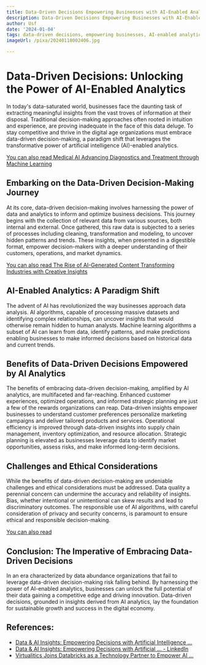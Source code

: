 ```yaml
---
title: Data-Driven Decisions Empowering Businesses with AI-Enabled Analytics
description: Data-Driven Decisions Empowering Businesses with AI-Enabled Analytics
author: Usf
date: '2024-01-04'
tags: data-driven decisions, empowering businesses, AI-enabled analytics
imageUrl: /pixa/20240118002406.jpg

---
```

# **Data-Driven Decisions: Unlocking the Power of AI-Enabled Analytics**

In today's data-saturated world, businesses face the daunting task of extracting meaningful insights from the vast troves of information at their disposal. Traditional decision-making approaches often rooted in  intuition  and experience, are proving inadequate in the face of this data deluge. To  stay competitive and thrive in the  digital  age organizations must embrace data-driven decision-making, a paradigm shift that leverages the transformative power of  artificial  intelligence  (AI)-enabled analytics.

[You  can also read Medical AI  Advancing Diagnostics and Treatment through Machine Learning](Medical%20AI%20Advancing%20Diagnostics%20and%20Treatment%20through%20Machine%20Learning)


## **Embarking on the Data-Driven Decision-Making Journey**

At its  core,  data-driven decision-making involves harnessing the power of data and analytics to  inform and optimize business  decisions. This journey begins with the collection  of relevant  data from various sources, both internal and external. Once gathered, this raw data is subjected to  a  series of processes including cleaning, transformation and modeling, to  uncover hidden  patterns and trends. These insights,  when presented in a digestible format, empower decision-makers with  a deeper understanding of their customers, operations, and market dynamics.

[You can also read The Rise of AI-Generated Content Transforming  Industries with Creative Insights](The%20Rise%20of%20AI-Generated%20Content%20Transforming%20Industries%20with%20Creative%20Insights)


## **AI-Enabled Analytics: A Paradigm Shift**

The advent of AI has revolutionized the way businesses approach data analysis. AI algorithms, capable of processing massive  datasets and identifying  complex  relationships, can uncover insights that would otherwise remain hidden to human analysts. Machine learning algorithms a subset of  AI can learn from data, identify patterns, and make predictions enabling businesses to make informed decisions based on historical data and current trends.

## **Benefits of Data-Driven Decisions  Empowered by  AI  Analytics**

The benefits of embracing data-driven  decision-making, amplified by AI analytics, are multifaceted and far-reaching. Enhanced customer experiences, optimized operations, and informed strategic planning are just a few of the rewards organizations can reap. Data-driven insights empower businesses to understand customer preferences personalize marketing campaigns and deliver tailored products and services. Operational efficiency  is improved through data-driven insights into supply chain management, inventory  optimization, and resource allocation. Strategic planning is elevated as businesses leverage  data  to identify market opportunities, assess risks, and make informed long-term decisions.

## **Challenges and Ethical Considerations**

While the benefits of data-driven  decision-making are undeniable challenges and ethical considerations must be  addressed. Data quality a perennial concern  can undermine the accuracy and reliability of insights. Bias, whether intentional or unintentional can skew results and  lead to discriminatory outcomes. The responsible use of AI algorithms, with careful consideration of privacy and security concerns, is paramount  to ensure ethical and responsible decision-making.

[You can also read ]()


## **Conclusion: The Imperative  of  Embracing Data-Driven Decisions**

In an era characterized by data abundance organizations that fail to leverage data-driven  decision-making risk falling behind. By  harnessing the power of AI-enabled analytics, businesses can unlock the full potential  of their data gaining a  competitive edge and driving innovation. Data-driven decisions, grounded in insights  derived from  AI analytics, lay the foundation for sustainable growth and success in the digital economy.

## References:
- [Data & AI Insights: Empowering Decisions with Artificial Intelligence ...](https://www.linkedin.com/pulse/data-ai-insights-empowering-decisions-artificial-intelligence-jha-1f)
- [Data & AI Insights: Empowering Decisions with Artificial ... - LinkedIn](https://www.linkedin.com/pulse/data-ai-insights-empowering-decisions-artificial-intelligence-jha)
- [Virtualitics Joins Databricks as a Technology Partner to Empower AI ...](https://www.prnewswire.com/news-releases/virtualitics-joins-databricks-as-a-technology-partner-to-empower-ai-data-driven-insights-and-analytics-301952981.html)
